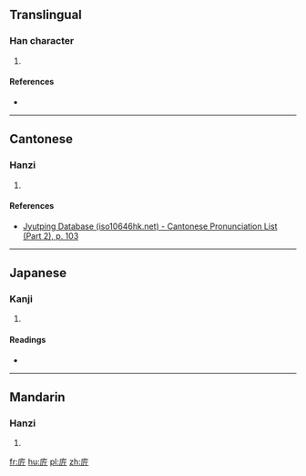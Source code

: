 ==Translingual==

===Han character===
{{Han char|rn=53|rad=广|as=04|sn=7|four=00221|canj=IHML|ids=⿸广斤}}

# {{defn|Han|sort=广04}}

====References====
* {{Han ref|kx=0343.290|dkj=09247|hdz=20875.060|uh=5E8D|ud=24205|bh=CAD1|bd=51921}}

----

==Cantonese==

===Hanzi===
{{yue-hanzi|jyut=[[baai3]]|y=baai3}}

# {{defn|lang=yue|sort=广04}}

====References====
* [http://www.iso10646hk.net/jp/document/download.jsp Jyutping Database (iso10646hk.net) - Cantonese Pronunciation List (Part 2), p. 103]

----

==Japanese==

===Kanji===
{{ja-kanji|grade=|rs=广04}}

# {{defn|lang=ja|sort=广04}}

====Readings====
* {{ja-readings|on=[[はい]] (hai), [[へ]] (he)|kun=}}

----

==Mandarin==

===Hanzi===
{{cmn-hanzi|pin=[[bài]] ([[bai4]])|wg=pai<sup>4</sup>}}

# {{defn|lang=cmn|sort=广04}}

[[fr:庍]]
[[hu:庍]]
[[pl:庍]]
[[zh:庍]]